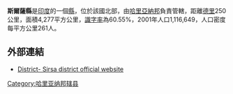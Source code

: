 '''斯爾薩縣'''是[[印度|印度]]的一個[[縣|縣]]，位於該國北部，由[[哈里亞納邦|哈里亞納邦]]負責管轄，距離[[德里|德里]]250公里，面積4,277平方公里，[[識字率|識字率]]為60.55%，2001年人口1,116,649，人口密度每平方公里261人。

==外部連結==
*[http://sirsa.nic.in/Sirsa District- Sirsa district official website]{{dead link|date=2017年12月 |bot=InternetArchiveBot |fix-attempted=yes }}

{{coord|29|32|24|N|75|01|48|E|region:IN-HR_type:adm2nd_source:kolossus-nowiki|display=title}}

{{哈里亚纳邦行政区划小作品}}
[[Category:哈里亚纳邦辖县|Category:哈里亚纳邦辖县]]